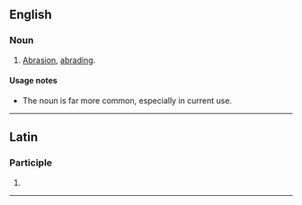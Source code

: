 ==English==

===Noun===
{{en-noun|-}}

# {{label|en|dated}} [[abrasion|Abrasion]], [[abrade|abrading]].

====Usage notes====
* The noun {{m|en|abrasion}} is far more common, especially in current use.

----

==Latin==

===Participle===
{{la-part-form|abrāsūre}}

# {{inflection of|abrāsūrus||voc|m|s|lang=la}}

----